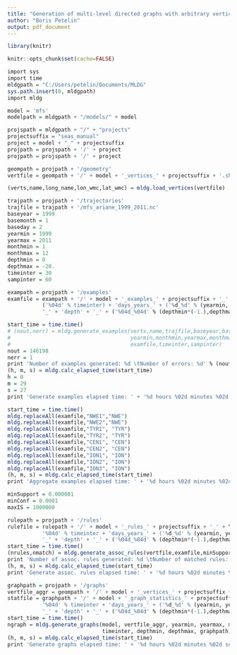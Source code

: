 ```yaml
---
title: "Generation of multi-level directed graphs with arbitrary vertices"
author: "Boris Petelin"
output: pdf_document
---
```


```r
library(knitr)
```

```r
knitr::opts_chunk$set(cache=FALSE)
```

```r
import sys
import time
mldgpath = "C:/Users/petelin/Documents/MLDG"
sys.path.insert(0, mldgpath)
import mldg

model = 'mfs'
modelpath = mldgpath + "/models/" + model

projspath = mldgpath + "/" + "projects"
projectsuffix = "seas_manual"
project = model + "_" + projectsuffix
projpath = projspath + '/' + project
projpath = projspath + '/' + project

geompath = projpath + '/geometry' 
vertfile = geompath + '/' + model + '_vertices_' + projectsuffix + '.shp'

(verts,name,long_name,lon_wmc,lat_wmc) = mldg.load_vertices(vertfile)

trajpath = projpath + '/trajectories'
trajfile = trajpath + '/mfs_ariane_1999_2011.nc'
baseyear = 1999
basemonth = 1
baseday = 2
yearmin = 1999
yearmax = 2011
monthmin = 1
monthmax = 12
depthmin = 0
depthmax = -20.
timeinter = 30
sampinter = 60

exampath = projpath + '/examples'
examfile = exampath + '/' + model + '_examples_' + projectsuffix + '_' + \
           ('%04d' % timeinter) + 'days_years_' + ('%d_%d' % (yearmin, yearmax)) + \
           '_' + 'depth' + '_' + ('%04d_%04d' % (depthmin*(-1.),depthmax*(-1.))) + '.tab' 

start_time = time.time()
# (nout,nerr) = mldg.generate_examples(verts,name,trajfile,baseyear,basemonth,baseday, \
#                                      yearmin,monthmin,yearmax,monthmax,depthmin,depthmax, \
#                                      examfile,timeinter,sampinter)
nout = 146198
nerr = 1
print 'Number of examples generated: %d \tNumber of errors: %d' % (nout, nerr)
(h, m, s) = mldg.calc_elapsed_time(start_time)
h = 0
m = 29
s = 27
print 'Generate examples elapsed time: ' + '%d hours %02d minutes %02d seconds' % (h, m, s)

start_time = time.time()
mldg.replaceAll(examfile,"NWE1","NWE")
mldg.replaceAll(examfile,"NWE2","NWE")
mldg.replaceAll(examfile,"TYR1", "TYR")
mldg.replaceAll(examfile,"TYR2", "TYR")
mldg.replaceAll(examfile,"CEN1", "CEN")
mldg.replaceAll(examfile,"CEN2", "CEN")
mldg.replaceAll(examfile,"ION1", "ION")
mldg.replaceAll(examfile,"ION2", "ION")
mldg.replaceAll(examfile,"ION3", "ION")
(h, m, s) = mldg.calc_elapsed_time(start_time)
print 'Aggregate examples elapsed time: ' + '%d hours %02d minutes %02d seconds' % (h, m, s)

minSupport = 0.000001
minConf = 0.0001
maxIS = 1000000

rulepath = projpath + '/rules'
rulefile = rulepath + '/' + model + '_rules_' + projectsuffix + '_' + \
           '%04d' % timeinter + 'days_years_' + ('%d_%d' % (yearmin, yearmax)) + \
           '_' + 'depth' + '_' + ('%04d_%04d' % (depthmin*(-1.),depthmax*(-1.))) + '.txt'
start_time = time.time()
(nrules,nmatch) = mldg.generate_assoc_rules(vertfile,examfile,minSupport,minConf,maxIS,rulefile)
print 'Number of assoc. rules generated: %d \tNumber of matched rules: %d' % (nrules, nmatch)
(h, m, s) = mldg.calc_elapsed_time(start_time)
print 'Generate assoc. rules elapsed time: ' + '%d hours %02d minutes %02d seconds' % (h, m, s)

graphpath = projpath + '/graphs'
vertfile_aggr = geompath + '/' + model + '_vertices_' + projectsuffix + '_aggregated.shp'
statfile = graphpath + '/' + model + '_graph_statistics_' + projectsuffix + '_' + \
           '%04d' % timeinter + 'days_years_' + ('%d_%d' % (yearmin, yearmax)) + \
           '_' + 'depth' + '_' + ('%04d_%04d' % (depthmin*(-1.),depthmax*(-1.))) + '.txt'
start_time = time.time()
ngraph = mldg.generate_graphs(model, vertfile_aggr, yearmin, yearmax, monthmin, monthmax, \
                              timeinter, depthmin, depthmax, graphpath, rulefile, statfile)
(h, m, s) = mldg.calc_elapsed_time(start_time)
print 'Generate graphs elapsed time: ' + '%d hours %02d minutes %02d seconds' % (h, m, s)


```

